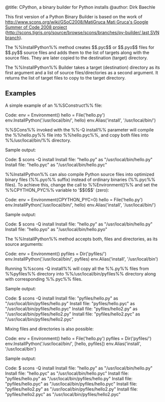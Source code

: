 @title: CPython, a binary builder for Python installs
@author: Dirk Baechle

This first version of a Python Binary Builder is based on the work of
[[http://www.scons.org/wiki/GSoC2008/MatiGruca Mati Gruca's Google Summer of Code 2008 project]]
([[http://scons.tigris.org/source/browse/scons/branches/py-builder/ last SVN branch]]).

The %%InstallPython%% method creates $$.pyc$$ or $$.pyo$$ files for $$.py$$ source files
and adds them to the list of targets along with the source files.
They are later copied to the destination (target) directory.

The %%InstallPython%% Builder takes a target (destination) directory as its first
argument and a list of source files/directories as a second argument.
It returns the list of target files to copy to the
target directory.

== Examples ==

A simple example of an %%SConstruct%% file:

Code:
env = Environment()
hello = File('hello.py')
env.InstallPython('/usr/local/bin/', hello)
env.Alias('install', '/usr/local/bin/')

%%SCons%% invoked with the %%-Q install%% parameter will compile the %%hello.py%% file into
%%hello.pyc%%, and copy both files into %%/usr/local/bin/%% directory.

Sample output:

Code:
$ scons -Q install
Install file: "hello.py" as "/usr/local/bin/hello.py"
Install file: "hello.pyc" as "/usr/local/bin/hello.pyc"

%%InstallPython%% can also compile Python source files into optimized
binary files (%%.pyo%% suffix) instead of ordinary binaries (%%.pyc%% files). To
achieve this, change the call to %%Environment()%% and set the %%CPYTHON_PYC%%
variable to '$$0$$' (zero):

Code:
env = Environment(CPYTHON_PYC=0)
hello = File('hello.py')
env.InstallPython('/usr/local/bin/', hello)
env.Alias('install', '/usr/local/bin/')


Sample output:

Code:
$ scons -Q install
Install file: "hello.py" as "/usr/local/bin/hello.py"
Install file: "hello.pyo" as "/usr/local/bin/hello.pyo"


The %%InstallPython%% method accepts both, files and directories, as its source arguments:

Code:
env = Environment()
pyfiles = Dir('pyfiles/')
env.InstallPython('/usr/local/bin/', pyfiles)
env.Alias('install', '/usr/local/bin')


Running %%scons -Q install%% will copy all the %%.py%% files from %%pyfiles%% directory
into %%/usr/local/bin/pyfiles%% directory along with corresponding %%.pyc%% files.

Sample output:

Code:
$ scons -Q install
Install file: "pyfiles/hello.py" as "/usr/local/bin/pyfiles/hello.py"
Install file: "pyfiles/hello.pyc" as "/usr/local/bin/pyfiles/hello.pyc"
Install file: "pyfiles/hello2.py" as "/usr/local/bin/pyfiles/hello2.py"
Install file: "pyfiles/hello2.pyc" as "/usr/local/bin/pyfiles/hello2.pyc"

Mixing files and directories is also possible:

Code:
env = Environment()
hello = File('hello.py')
pyfiles = Dir('pyfiles/')
env.InstallPython('/usr/local/bin/', [hello, pyfiles])
env.Alias('install', '/usr/local/bin')

Sample output:

Code:
$ scons -Q install
Install file: "hello.py" as "/usr/local/bin/hello.py"
Install file: "hello.pyc" as "/usr/local/bin/hello.pyc"
Install file: "pyfiles/hello.py" as "/usr/local/bin/pyfiles/hello.py"
Install file: "pyfiles/hello.pyc" as "/usr/local/bin/pyfiles/hello.pyc"
Install file: "pyfiles/hello2.py" as "/usr/local/bin/pyfiles/hello2.py"
Install file: "pyfiles/hello2.pyc" as "/usr/local/bin/pyfiles/hello2.pyc"

